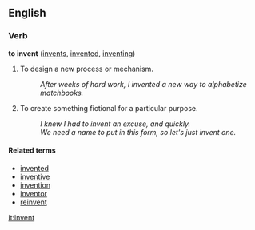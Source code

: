 ==English==

===Verb===
'''to invent'''  ([[invents]], [[invented]], [[inventing]])
# To design a new process or mechanism.
#: ''After weeks of hard work, I invented a new way to alphabetize matchbooks.''
# To create something fictional for a particular purpose.
#: ''I knew I had to invent an excuse, and quickly.''
#: ''We need a name to put in this form, so let's just invent one.''

====Related terms====
*[[invented]]
*[[inventive]]
*[[invention]]
*[[inventor]]
*[[reinvent]]

[[it:invent]]
